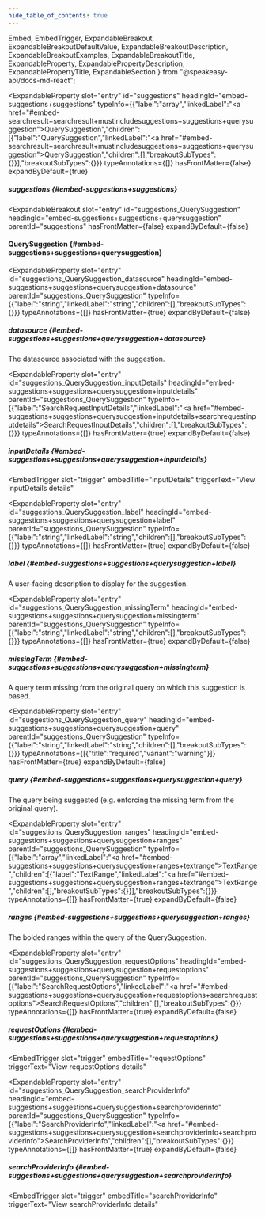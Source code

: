 ```yaml
---
hide_table_of_contents: true
---
```

  Embed,
  EmbedTrigger,
  ExpandableBreakout,
  ExpandableBreakoutDefaultValue,
  ExpandableBreakoutDescription,
  ExpandableBreakoutExamples,
  ExpandableBreakoutTitle,
  ExpandableProperty,
  ExpandablePropertyDescription,
  ExpandablePropertyTitle,
  ExpandableSection
} from "@speakeasy-api/docs-md-react";

<ExpandableSection>

<ExpandableProperty
  slot="entry"
  id="suggestions"
  headingId="embed-suggestions+suggestions"
  typeInfo={{"label":"array","linkedLabel":"<a href=\"#embed-searchresult+searchresult+mustincludesuggestions+suggestions+querysuggestion\">QuerySuggestion</a>","children":[{"label":"QuerySuggestion","linkedLabel":"<a href=\"#embed-searchresult+searchresult+mustincludesuggestions+suggestions+querysuggestion\">QuerySuggestion</a>","children":[],"breakoutSubTypes":{}}],"breakoutSubTypes":{}}}
  typeAnnotations={[]}
  hasFrontMatter={false}
  expandByDefault={true}
>

<ExpandablePropertyTitle slot="title">

##### suggestions \{#embed-suggestions+suggestions\}

</ExpandablePropertyTitle>

</ExpandableProperty>

<ExpandableBreakout
  slot="entry"
  id="suggestions_QuerySuggestion"
  headingId="embed-suggestions+suggestions+querysuggestion"
  parentId="suggestions"
  hasFrontMatter={false}
  expandByDefault={false}
>

<ExpandableBreakoutTitle slot="title">

#### QuerySuggestion \{#embed-suggestions+suggestions+querysuggestion\}

</ExpandableBreakoutTitle>

<ExpandableBreakoutDescription slot="description">

</ExpandableBreakoutDescription>

<ExpandableBreakoutExamples slot="examples">

</ExpandableBreakoutExamples>

<ExpandableBreakoutDefaultValue slot="defaultValue">

</ExpandableBreakoutDefaultValue>

</ExpandableBreakout>

<ExpandableProperty
  slot="entry"
  id="suggestions_QuerySuggestion_datasource"
  headingId="embed-suggestions+suggestions+querysuggestion+datasource"
  parentId="suggestions_QuerySuggestion"
  typeInfo={{"label":"string","linkedLabel":"string","children":[],"breakoutSubTypes":{}}}
  typeAnnotations={[]}
  hasFrontMatter={true}
  expandByDefault={false}
>

<ExpandablePropertyTitle slot="title">

##### datasource \{#embed-suggestions+suggestions+querysuggestion+datasource\}

</ExpandablePropertyTitle>

<ExpandablePropertyDescription slot="description">

The datasource associated with the suggestion.

</ExpandablePropertyDescription>

</ExpandableProperty>

<ExpandableProperty
  slot="entry"
  id="suggestions_QuerySuggestion_inputDetails"
  headingId="embed-suggestions+suggestions+querysuggestion+inputdetails"
  parentId="suggestions_QuerySuggestion"
  typeInfo={{"label":"SearchRequestInputDetails","linkedLabel":"<a href=\"#embed-suggestions+suggestions+querysuggestion+inputdetails+searchrequestinputdetails\">SearchRequestInputDetails</a>","children":[],"breakoutSubTypes":{}}}
  typeAnnotations={[]}
  hasFrontMatter={true}
  expandByDefault={false}
>

<ExpandablePropertyTitle slot="title">

##### inputDetails \{#embed-suggestions+suggestions+querysuggestion+inputdetails\}

</ExpandablePropertyTitle>

<Embed slot="embed">

<EmbedTrigger
  slot="trigger"
  embedTitle="inputDetails"
  triggerText="View inputDetails details"
>

<Embedinputdetails />

</EmbedTrigger>

</Embed>

</ExpandableProperty>

<ExpandableProperty
  slot="entry"
  id="suggestions_QuerySuggestion_label"
  headingId="embed-suggestions+suggestions+querysuggestion+label"
  parentId="suggestions_QuerySuggestion"
  typeInfo={{"label":"string","linkedLabel":"string","children":[],"breakoutSubTypes":{}}}
  typeAnnotations={[]}
  hasFrontMatter={true}
  expandByDefault={false}
>

<ExpandablePropertyTitle slot="title">

##### label \{#embed-suggestions+suggestions+querysuggestion+label\}

</ExpandablePropertyTitle>

<ExpandablePropertyDescription slot="description">

A user-facing description to display for the suggestion.

</ExpandablePropertyDescription>

</ExpandableProperty>

<ExpandableProperty
  slot="entry"
  id="suggestions_QuerySuggestion_missingTerm"
  headingId="embed-suggestions+suggestions+querysuggestion+missingterm"
  parentId="suggestions_QuerySuggestion"
  typeInfo={{"label":"string","linkedLabel":"string","children":[],"breakoutSubTypes":{}}}
  typeAnnotations={[]}
  hasFrontMatter={true}
  expandByDefault={false}
>

<ExpandablePropertyTitle slot="title">

##### missingTerm \{#embed-suggestions+suggestions+querysuggestion+missingterm\}

</ExpandablePropertyTitle>

<ExpandablePropertyDescription slot="description">

A query term missing from the original query on which this suggestion is based.

</ExpandablePropertyDescription>

</ExpandableProperty>

<ExpandableProperty
  slot="entry"
  id="suggestions_QuerySuggestion_query"
  headingId="embed-suggestions+suggestions+querysuggestion+query"
  parentId="suggestions_QuerySuggestion"
  typeInfo={{"label":"string","linkedLabel":"string","children":[],"breakoutSubTypes":{}}}
  typeAnnotations={[{"title":"required","variant":"warning"}]}
  hasFrontMatter={true}
  expandByDefault={false}
>

<ExpandablePropertyTitle slot="title">

##### query \{#embed-suggestions+suggestions+querysuggestion+query\}

</ExpandablePropertyTitle>

<ExpandablePropertyDescription slot="description">

The query being suggested (e.g. enforcing the missing term from the original query).

</ExpandablePropertyDescription>

</ExpandableProperty>

<ExpandableProperty
  slot="entry"
  id="suggestions_QuerySuggestion_ranges"
  headingId="embed-suggestions+suggestions+querysuggestion+ranges"
  parentId="suggestions_QuerySuggestion"
  typeInfo={{"label":"array","linkedLabel":"<a href=\"#embed-suggestions+suggestions+querysuggestion+ranges+textrange\">TextRange</a>","children":[{"label":"TextRange","linkedLabel":"<a href=\"#embed-suggestions+suggestions+querysuggestion+ranges+textrange\">TextRange</a>","children":[],"breakoutSubTypes":{}}],"breakoutSubTypes":{}}}
  typeAnnotations={[]}
  hasFrontMatter={true}
  expandByDefault={false}
>

<ExpandablePropertyTitle slot="title">

##### ranges \{#embed-suggestions+suggestions+querysuggestion+ranges\}

</ExpandablePropertyTitle>

<ExpandablePropertyDescription slot="description">

The bolded ranges within the query of the QuerySuggestion.

</ExpandablePropertyDescription>

<Embed slot="embed">

<EmbedTrigger slot="trigger" embedTitle="ranges" triggerText="View ranges details">

<Embedranges />

</EmbedTrigger>

</Embed>

</ExpandableProperty>

<ExpandableProperty
  slot="entry"
  id="suggestions_QuerySuggestion_requestOptions"
  headingId="embed-suggestions+suggestions+querysuggestion+requestoptions"
  parentId="suggestions_QuerySuggestion"
  typeInfo={{"label":"SearchRequestOptions","linkedLabel":"<a href=\"#embed-suggestions+suggestions+querysuggestion+requestoptions+searchrequestoptions\">SearchRequestOptions</a>","children":[],"breakoutSubTypes":{}}}
  typeAnnotations={[]}
  hasFrontMatter={true}
  expandByDefault={false}
>

<ExpandablePropertyTitle slot="title">

##### requestOptions \{#embed-suggestions+suggestions+querysuggestion+requestoptions\}

</ExpandablePropertyTitle>

<Embed slot="embed">

<EmbedTrigger
  slot="trigger"
  embedTitle="requestOptions"
  triggerText="View requestOptions details"
>

<Embedrequestoptions />

</EmbedTrigger>

</Embed>

</ExpandableProperty>

<ExpandableProperty
  slot="entry"
  id="suggestions_QuerySuggestion_searchProviderInfo"
  headingId="embed-suggestions+suggestions+querysuggestion+searchproviderinfo"
  parentId="suggestions_QuerySuggestion"
  typeInfo={{"label":"SearchProviderInfo","linkedLabel":"<a href=\"#embed-suggestions+suggestions+querysuggestion+searchproviderinfo+searchproviderinfo\">SearchProviderInfo</a>","children":[],"breakoutSubTypes":{}}}
  typeAnnotations={[]}
  hasFrontMatter={true}
  expandByDefault={false}
>

<ExpandablePropertyTitle slot="title">

##### searchProviderInfo \{#embed-suggestions+suggestions+querysuggestion+searchproviderinfo\}

</ExpandablePropertyTitle>

<Embed slot="embed">

<EmbedTrigger
  slot="trigger"
  embedTitle="searchProviderInfo"
  triggerText="View searchProviderInfo details"
>

<Embedsearchproviderinfo />

</EmbedTrigger>

</Embed>

</ExpandableProperty>

</ExpandableSection>